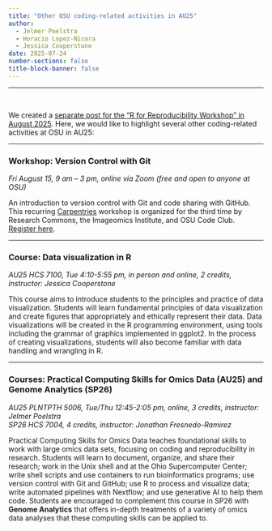 ```yaml
---
title: "Other OSU coding-related activities in AU25"
author:
  - Jelmer Poelstra
  - Horacio Lopez-Nicora
  - Jessica Cooperstone
date: 2025-07-24
number-sections: false
title-block-banner: false
---
```


------------------------------------------------------------------------

<br>

We created a [separate post for the "R for Reproducibility Workshop" in August 2025](../ZZ_2025-08_workshop).
Here, we would like to highlight several other coding-related activities at
OSU in AU25:

------

### Workshop: Version Control with Git

*Fri August 15, 9 am – 3 pm, online via Zoom (free and open to anyone at OSU)*

An introduction to version control with Git and code sharing with GitHub.
This recurring [Carpentries](https://carpentries.org/ "https://carpentries.org/") workshop
is organized for the third time by Research Commons, the Imageomics Institute, and OSU Code Club.
[Register here](https://library.osu.edu/events/version-control-with-git-virtual-event-1 "https://library.osu.edu/events/version-control-with-git-virtual-event-1").

------

### Course: Data visualization in R

*AU25 HCS 7100, Tue 4:10-5:55 pm, in person and online, 2 credits, instructor: Jessica Cooperstone*

This course aims to introduce students to the principles and practice of data visualization.
Students will learn fundamental principles of data visualization and create figures
that appropriately and ethically represent their data.
Data visualizations will be created in the R programming environment,
using tools including the grammar of graphics implemented in ggplot2.
In the process of creating visualizations,
students will also become familiar with data handling and wrangling in R.

------

### Courses: Practical Computing Skills for Omics Data (AU25) and Genome Analytics (SP26)

*AU25 PLNTPTH 5006, Tue/Thu 12:45-2:05 pm, online, 3 credits, instructor: Jelmer Poelstra*  
*SP26 HCS 7004, 4 credits, instructor: Jonathan Fresnedo-Ramirez*

Practical Computing Skills for Omics Data teaches foundational skills to work with large omics data sets,
focusing on coding and reproducibility in research.
Students will learn to document, organize, and share their research;
work in the Unix shell and at the Ohio Supercomputer Center;
write shell scripts and use containers to run bioinformatics programs;
use version control with Git and GitHub;
use R to process and visualize data;
write automated pipelines with Nextflow;
and use generative AI to help them code.
Students are encouraged to complement this course in SP26 with **Genome Analytics** 
that offers in-depth treatments of a variety of omics data analyses that these
computing skills can be applied to.
